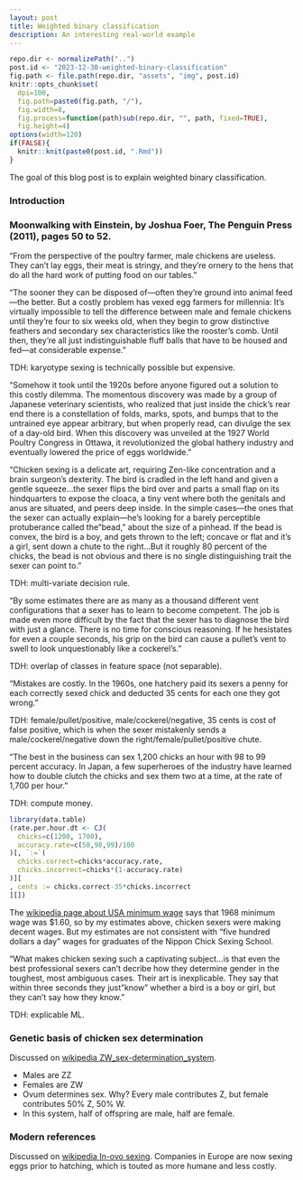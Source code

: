 ```yaml
---
layout: post
title: Weighted binary classification
description: An interesting real-world example
---
```


```r
repo.dir <- normalizePath("..")
post.id <- "2023-12-30-weighted-binary-classification"
fig.path <- file.path(repo.dir, "assets", "img", post.id)
knitr::opts_chunk$set(
  dpi=100,
  fig.path=paste0(fig.path, "/"),
  fig.width=8,
  fig.process=function(path)sub(repo.dir, "", path, fixed=TRUE),
  fig.height=4)
options(width=120)
if(FALSE){
  knitr::knit(paste0(post.id, ".Rmd"))
}
```

The goal of this blog post is to explain weighted binary classification.

### Introduction



### Moonwalking with Einstein, by Joshua Foer, The Penguin Press (2011), pages 50 to 52.

"From the perspective of the poultry farmer, male chickens are
useless. They can't lay eggs, their meat is stringy, and they're
ornery to the hens that do all the hard work of putting food on our
tables."

"The sooner they can be disposed of---often they're ground into animal
feed---the better. But a costly problem has vexed egg farmers for
millennia: It's virtually impossible to tell the difference between
male and female chickens until they're four to six weeks old, when
they begin to grow distinctive feathers and secondary sex
characteristics like the rooster's comb. Until then, they're all just
indistinguishable fluff balls that have to be housed and fed---at
considerable expense."

TDH: karyotype sexing is technically possible but expensive. 

"Somehow it took until the 1920s before anyone figured out a solution to this costly dilemma. The momentous discovery was made by a group of Japanese veterinary scientists, who realized that just inside the chick's rear end there is a constellation of folds, marks, spots, and bumps that to the untrained eye appear arbitrary, but when properly read, can divulge the sex of a day-old bird. When this discovery was unveiled at the 1927 World Poultry Congress in Ottawa, it revolutionized the global hathery industry and eventually lowered the price of eggs worldwide."

"Chicken sexing is a delicate art, requiring Zen-like concentration and a brain surgeon's dexterity. The bird is cradled in the left hand and given a gentle squeeze...the sexer flips the bird over and parts a small flap on its hindquarters to expose the cloaca, a tiny vent where both the genitals and anus are situated, and peers deep inside. In the simple cases---the ones that the sexer can actually explain---he's looking for a barely perceptible protuberance called the "bead," about the size of a pinhead. If the bead is convex, the bird is a boy, and gets thrown to the left; concave or flat and it's a girl, sent down a chute to the right...But it roughly 80 percent of the chicks, the bead is not obvious and there is no single distinguishing trait the sexer can point to."

TDH: multi-variate decision rule.

"By some estimates there are as many as a thousand different vent configurations that a sexer has to learn to become competent. The job is made even more difficult by the fact that the sexer has to diagnose the bird with just a glance. There is no time for conscious reasoning. If he hesistates for even a couple seconds, his grip on the bird can cause a pullet's vent to swell to look unquestionably like a cockerel's."

TDH: overlap of classes in feature space (not separable).

"Mistakes are costly. In the 1960s, one hatchery paid its sexers a penny for each correctly sexed chick and deducted 35 cents for each one they got wrong."

TDH: female/pullet/positive, male/cockerel/negative, 35 cents is cost
of false positive, which is when the sexer mistakenly sends a
male/cockerel/negative down the right/female/pullet/positive chute.

"The best in the business can sex 1,200 chicks an hour with 98 to 99
percent accuracy. In Japan, a few superheroes of the industry have
learned how to double clutch the chicks and sex them two at a time, at
the rate of 1,700 per hour."

TDH: compute money.

```r
library(data.table)
(rate.per.hour.dt <- CJ(
  chicks=c(1200, 1700),
  accuracy.rate=c(50,98,99)/100
)[, `:=`(
  chicks.correct=chicks*accuracy.rate,
  chicks.incorrect=chicks*(1-accuracy.rate)
)][
, cents := chicks.correct-35*chicks.incorrect
][])
```

The [wikipedia page about USA minimum
wage](https://en.wikipedia.org/wiki/Minimum_wage_in_the_United_States)
says that 1968 minimum wage was $1.60, so by my estimates above,
chicken sexers were making decent wages. But my estimates are not
consistent with "five hundred dollars a day" wages for graduates of
the Nippon Chick Sexing School.

"What makes chicken sexing such a captivating subject...is that even
the best professional sexers can't decribe how they determine gender
in the toughest, most ambiguous cases. Their art is inexplicable. They
say that within three seconds they just "know" whether a bird is a boy
or girl, but they can't say how they know."

TDH: explicable ML.

### Genetic basis of chicken sex determination 

Discussed on [wikipedia
ZW_sex-determination_system](https://en.wikipedia.org/wiki/ZW_sex-determination_system).

* Males are ZZ
* Females are ZW
* Ovum determines sex. Why? Every male contributes Z, but female
  contributes 50% Z, 50% W.
* In this system, half of offspring are male, half are female.

### Modern references 

Discussed on [wikipedia In-ovo
sexing](https://en.wikipedia.org/wiki/In-ovo_sexing). Companies in
Europe are now sexing eggs prior to hatching, which is touted as more
humane and less costly.

